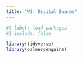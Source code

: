 ```yaml
---
title: "W2: Digital Swarms"
---
```


```r
#| label: load-packages
#| include: false

library(tidyverse)
library(palmerpenguins)
```

